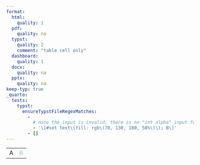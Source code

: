 ```yaml
---
format:
  html:
    quality: 1
  pdf:
    quality: na
  typst:
    quality: 2
    comment: "table cell only"
  dashboard:
    quality: 1
  docx:
    quality: na
  pptx:
    quality: na
keep-typ: true
_quarto:
  tests:
    typst:
      ensureTypstFileRegexMatches:
        -
          # note the input is invalid, there is no "int alpha" input for rgb() in css
          - '\[#set text\(fill: rgb\(70, 130, 180, 50%\)\); B\]'
        - []
---
```


```{=html}
<table>
    <tr><td>A</td><td style="color: rgb(70, 130, 180, 170); opacity: 0.5">B</td></tr>
</table>
```

